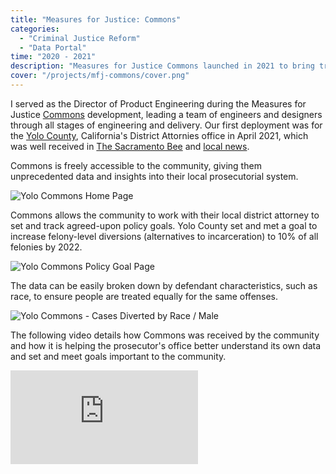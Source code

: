 ```yaml
---
title: "Measures for Justice: Commons"
categories:
  - "Criminal Justice Reform"
  - "Data Portal"
time: "2020 - 2021"
description: "Measures for Justice Commons launched in 2021 to bring transparency and accountability to the criminal justice system. The platform provides deep insights into county-level systems and is designed to engage the local community, inform policy decisions and drive positive change."
cover: "/projects/mfj-commons/cover.png"
---
```



I served as the Director of Product Engineering during the Measures for Justice [Commons](https://measuresforjustice.org/what-we-do/solutions/commons) development, leading a team of engineers and designers through all stages of engineering and delivery. Our first deployment was for the [Yolo County](https://app.measuresforjustice.org/commons/yoloda), California's District Attornies office in April 2021, which was well received in [The Sacramento Bee](https://measuresforjustice.org/wp-content/uploads/2023/01/SacramentoCAShouldAdoptYoloCountyRacialBiasReformTheSacramentoBee.pdf) and [local news](https://www.dailydemocrat.com/2021/04/07/yolo-county-da-launches-all-inclusive-data-center/).

<BlockQuote
  name="Jeff Reisig"
  title="District Attorney Yolo County, California"
  image="/projects/mfj-commons/jeff-reisig.jpg"
  text="The Commons data portal allows people from every part of our county to have instant access to accurate information about our local criminal justice system. Let's use this transparency and open data to facilitate new conversations and drive the best possible outcomes for the people of our community."
></BlockQuote>

Commons is freely accessible to the community, giving them unprecedented data and insights into their local prosecutorial system.

![Yolo Commons Home Page](/projects/mfj-commons/screenshot-1.png)

Commons allows the community to work with their local district attorney to set and track agreed-upon policy goals. Yolo County set and met a goal to increase felony-level diversions (alternatives to incarceration) to 10% of all felonies by 2022.

![Yolo Commons Policy Goal Page](/projects/mfj-commons/screenshot-2.png)

The data can be easily broken down by defendant characteristics, such as race, to ensure people are treated equally for the same offenses.

![Yolo Commons - Cases Diverted by Race / Male](/projects/mfj-commons/screenshot-4.png)

The following video details how Commons was received by the community and how it is helping the prosecutor's office better understand its own data and set and meet goals important to the community.

<iframe
  class="mt-12 aspect-video w-full rounded-lg"
  loading="lazy"
  title="Meet Commons"
  src="https://player.vimeo.com/video/807889750?dnt=1&amp;app_id=122963"
  frameborder="0"
  allow="autoplay; fullscreen; picture-in-picture; clipboard-write"
></iframe>
